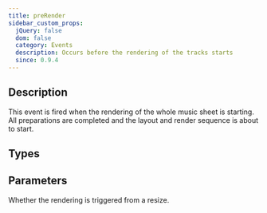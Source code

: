 ```yaml
---
title: preRender
sidebar_custom_props:
  jQuery: false
  dom: false
  category: Events
  description: Occurs before the rendering of the tracks starts
  since: 0.9.4
---
```


<SinceBadge since="0.9.4" />


## Description
This event is fired when the rendering of the whole music sheet is starting. All
preparations are completed and the layout and render sequence is about to start. 

<EventDescription metadata={metadata} />

## Types

<TypeTable>
    <TypeRow type="js" name="function(resize)" />    
    <TypeRow type="net" name="Action<bool>" />    
</TypeTable>

## Parameters

<ParameterTable>
    <ParameterRow platform="all" name="resize" type="bool">
        Whether the rendering is triggered from a resize.  
    </ParameterRow>
</ParameterTable>